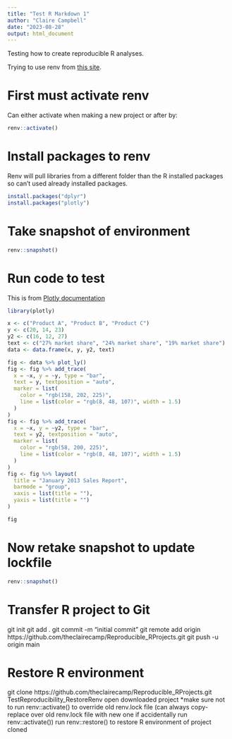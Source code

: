 ```yaml
---
title: "Test R Markdown 1"
author: "Claire Campbell"
date: "2023-08-28"
output: html_document
---
```


Testing how to create reproducible R analyses.

Trying to use renv from [this site](https://appsilon.com/renv-how-to-manage-dependencies-in-r/).

# First must activate renv
Can either activate when making a new project or after by:
```r
renv::activate()
```


# Install packages to renv
Renv will pull libraries from a different folder than the R installed packages so can't used already installed packages.
```r
install.packages("dplyr")
install.packages("plotly")
```

# Take snapshot of environment
```r
renv::snapshot()
```

# Run code to test
This is from [Plotly documentation](https://plotly.com/r/bar-charts/)
```r
library(plotly)

x <- c("Product A", "Product B", "Product C")
y <- c(20, 14, 23)
y2 <- c(16, 12, 27)
text <- c("27% market share", "24% market share", "19% market share")
data <- data.frame(x, y, y2, text)

fig <- data %>% plot_ly()
fig <- fig %>% add_trace(
  x = ~x, y = ~y, type = "bar",
  text = y, textposition = "auto",
  marker = list(
    color = "rgb(158, 202, 225)",
    line = list(color = "rgb(8, 48, 107)", width = 1.5)
  )
)
fig <- fig %>% add_trace(
  x = ~x, y = ~y2, type = "bar",
  text = y2, textposition = "auto",
  marker = list(
    color = "rgb(58, 200, 225)",
    line = list(color = "rgb(8, 48, 107)", width = 1.5)
  )
)
fig <- fig %>% layout(
  title = "January 2013 Sales Report",
  barmode = "group",
  xaxis = list(title = ""),
  yaxis = list(title = "")
)

fig
```

# Now retake snapshot to update lockfile
```r
renv::snapshot()
```

# Transfer R project to Git
git init
git add .
git commit -m "initial commit"
git remote add origin https://github.com/theclairecamp/Reproducible_RProjects.git
git push -u origin main

# Restore R environment
git clone https://github.com/theclairecamp/Reproducible_RProjects.git TestReproducibility_RestoreRenv
open downloaded project *make sure not to run renv::activate() to override old renv.lock file (can always copy-replace over old renv.lock file with new one if accidentally run renv::activate())
run renv::restore() to restore R environment of project cloned
